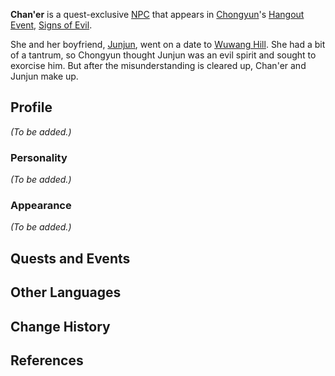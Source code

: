 {{Meta
<!-- REMOVE ANY LINE BELOW WHICH DOES NOT APPLY     -->
<!-- REMOVE THIS TEMPLATE AFTER ADDING MISSING INFO -->
|missing_NPC_profile  = yes
}}
{{Character Infobox
|image            = NPC Chan'er.png
|region           = Liyue
|type             = Quest NPC
|voiceEN          = [https://nicolegose.com/ Nicole Gose]<ref>Twitter: [https://twitter.com/DuckDuck_Gose/status/1374859129852850177 EN VA Self Announcement]</ref>
}}
'''Chan'er''' {{Lang|zh=婵儿|zh_rm=Chán'ér}} is a quest-exclusive [[NPC]] that appears in [[Chongyun]]'s [[Hangout Event]], [[Signs of Evil]].

She and her boyfriend, [[Junjun]], went on a date to [[Wuwang Hill]]. She had a bit of a tantrum, so Chongyun thought Junjun was an evil spirit and sought to exorcise him. But after the misunderstanding is cleared up, Chan'er and Junjun make up.
<!--
==Location==
<gallery>
NPC Location Chan'er.png|Chan'er's location
NPC Location Chan'er & Junjun Context.png|Additional context
</gallery>
-->
==Profile==
<!--detailed story/lore information goes here-->
''(To be added.)''

===Personality===
''(To be added.)''

===Appearance===
''(To be added.)''

==Quests and Events==
{{Quests and Events}}

==Other Languages==
{{Other Languages
|default_hidden = 1
|en      = Chan'er
|zhs     = 婵儿
|zhs_rm  = Chán'ér
|zht     = 嬋兒
|zht_rm  = Chán'ér
|ja      = 嬋
|ja_rm   = Sen{{Assumed}}
|ko      = 선아
|ko_rm   = Seon'a
|es      = Chan'er
|fr      = Chan'er
|ru      = Чань Эр
|th      = Chan'er
|vi      = Chan'er
|de      = Chan’er
|id      = Chan'er
|pt      = Chaner
|tr      = Chan'er
|it      = Chan'er
}}

==Change History==
{{Change History|1.4}}

==References==
{{Reflist}}